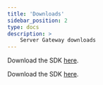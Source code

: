 ```yaml
---
title: 'Downloads'
sidebar_position: 2
type: docs
description: >
    Server Gateway downloads
---
```





<Downloads />

<PlatformWrapper platform="linux-java">

Download the SDK [here](../../sdks?platform=linux).

</PlatformWrapper>


<PlatformWrapper platform="linux-cpp">

Download the SDK [here](../../sdks?platform=linux).

</PlatformWrapper>
